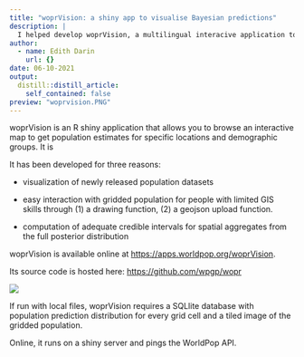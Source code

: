 ```yaml
---
title: "woprVision: a shiny app to visualise Bayesian predictions"
description: |
  I helped develop woprVision, a multilingual interacive application to visualise and retrieve Bayesian population estimates. We use woprVision at WorldPop as part of our data release process to support (1) mean estimates spatial aggregation for people with limited GIS-skills (2) full distribution aggregation for coomputing correct credible intervals.
author:
  - name: Edith Darin
    url: {}
date: 06-10-2021
output:
  distill::distill_article:
    self_contained: false
preview: "woprvision.PNG"
---
```


woprVision is an R shiny application that allows you to browse an interactive map to get population estimates for specific locations and demographic groups. It is

It has been developed for three reasons:

-   visualization of newly released population datasets

-   easy interaction with gridded population for people with limited GIS skills through (1) a drawing function, (2) a geojson upload function.

-   computation of adequate credible intervals for spatial aggregates from the full posterior distribution

woprVision is available online at <https://apps.worldpop.org/woprVision>.

Its source code is hosted here: <https://github.com/wpgp/wopr>

![](woprvision.PNG)

If run with local files, woprVision requires a SQLlite database with population prediction distribution for every grid cell and a tiled image of the gridded population.

Online, it runs on a shiny server and pings the WorldPop API.

